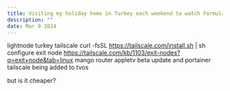 ```yaml
---
title: Visiting my holiday home in Turkey each weekend to watch Formula 1
description: ""
date: Mar 9 2024
---
```


lightnode turkey
tailscale curl -fsSL https://tailscale.com/install.sh | sh
configure exit node https://tailscale.com/kb/1103/exit-nodes?q=exit+node&tab=linux
mango router
appletv beta update and 
portainer
tailscale being added to tvos

but is it cheaper?